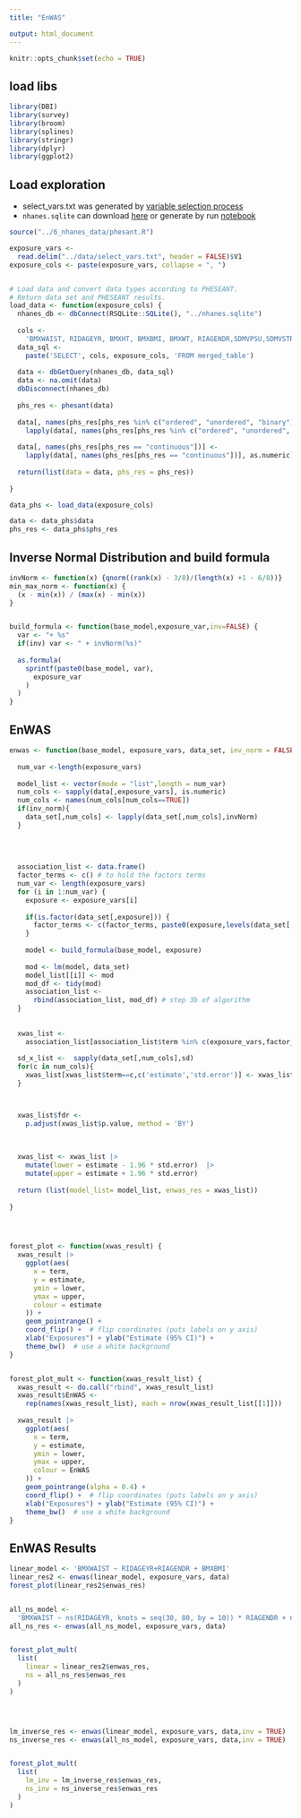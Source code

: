 ```yaml
---
title: "EnWAS"

output: html_document
---
```


```r
knitr::opts_chunk$set(echo = TRUE)
```

## load libs
```r
library(DBI)
library(survey)
library(broom)
library(splines)
library(stringr)
library(dplyr)
library(ggplot2)

```

## Load exploration

- select_vars.txt was generated by [variable selection process](https://ccb-hms.github.io/Imputation/7_enwas/diet_var_selection.html)
- `nhanes.sqlite` can download [here](https://github.com/ccb-hms/Imputation/blob/main/nhanes.sqlite) or generate by run [notebook](https://ccb-hms.github.io/Imputation/6_nhanes_data/nhanes_exploratory.html)

```r
source("../6_nhanes_data/phesant.R")

exposure_vars <-
  read.delim("../data/select_vars.txt", header = FALSE)$V1
exposure_cols <- paste(exposure_vars, collapse = ", ")


# Load data and convert data types according to PHESEANT.
# Return data set and PHESEANT results.
load_data <- function(exposure_cols) {
  nhanes_db <- dbConnect(RSQLite::SQLite(), "../nhanes.sqlite")
  
  cols <-
    'BMXWAIST, RIDAGEYR, BMXHT, BMXBMI, BMXWT, RIAGENDR,SDMVPSU,SDMVSTRA, years,'
  data_sql <-
    paste('SELECT', cols, exposure_cols, 'FROM merged_table')
  
  data <- dbGetQuery(nhanes_db, data_sql)
  data <- na.omit(data)
  dbDisconnect(nhanes_db)
  
  phs_res <- phesant(data)
  
  data[, names(phs_res[phs_res %in% c("ordered", "unordered", "binary")])] <-
    lapply(data[, names(phs_res[phs_res %in% c("ordered", "unordered", "binary")])], as.factor)
  
  data[, names(phs_res[phs_res == "continuous"])] <-
    lapply(data[, names(phs_res[phs_res == "continuous"])], as.numeric)
  
  return(list(data = data, phs_res = phs_res))
  
}

data_phs <- load_data(exposure_cols)

data <- data_phs$data
phs_res <- data_phs$phs_res

```


## Inverse Normal Distribution and build formula

```r
invNorm <- function(x) {qnorm((rank(x) - 3/8)/(length(x) +1 - 6/8))}
min_max_norm <- function(x) {
  (x - min(x)) / (max(x) - min(x))
}


build_formula <- function(base_model,exposure_var,inv=FALSE) {
  var <- "+ %s"
  if(inv) var <- " + invNorm(%s)" 
  
  as.formula(
    sprintf(paste0(base_model, var),
      exposure_var
    )
  )
}


```



## EnWAS

```r


enwas <- function(base_model, exposure_vars, data_set, inv_norm = FALSE) {
  
  num_var <-length(exposure_vars)
  
  model_list <- vector(mode = "list",length = num_var)
  num_cols <- sapply(data[,exposure_vars], is.numeric)
  num_cols <- names(num_cols[num_cols==TRUE])
  if(inv_norm){
    data_set[,num_cols] <- lapply(data_set[,num_cols],invNorm)
  }
  
  
  
  
  association_list <- data.frame() 
  factor_terms <- c() # to hold the factors terms
  num_var <- length(exposure_vars)
  for (i in 1:num_var) {
    exposure <- exposure_vars[i]
    
    if(is.factor(data_set[,exposure])) {
      factor_terms <- c(factor_terms, paste0(exposure,levels(data_set[,exposure])))
    }
      
    model <- build_formula(base_model, exposure)
  
    mod <- lm(model, data_set)
    model_list[[i]] <- mod
    mod_df <- tidy(mod)
    association_list <-
      rbind(association_list, mod_df) # step 3b of algorithm
  }
  
  
  xwas_list <-
    association_list[association_list$term %in% c(exposure_vars,factor_terms),]
  
  sd_x_list <-  sapply(data_set[,num_cols],sd)
  for(c in num_cols){
    xwas_list[xwas_list$term==c,c('estimate','std.error')] <- xwas_list[xwas_list$term==c,c('estimate','std.error')]*sd_x_list[c]
  }



  xwas_list$fdr <-
    p.adjust(xwas_list$p.value, method = 'BY')
  
  
  
  xwas_list <- xwas_list |>
    mutate(lower = estimate - 1.96 * std.error)  |>
    mutate(upper = estimate + 1.96 * std.error)
  
  return (list(model_list= model_list, enwas_res = xwas_list))
  
}




forest_plot <- function(xwas_result) {
  xwas_result |>
    ggplot(aes(
      x = term,
      y = estimate,
      ymin = lower,
      ymax = upper,
      colour = estimate
    )) +
    geom_pointrange() +
    coord_flip() +  # flip coordinates (puts labels on y axis)
    xlab("Exposures") + ylab("Estimate (95% CI)") +
    theme_bw()  # use a white background
}


forest_plot_mult <- function(xwas_result_list) {
  xwas_result <- do.call("rbind", xwas_result_list)
  xwas_result$EnWAS <-
    rep(names(xwas_result_list), each = nrow(xwas_result_list[[1]]))
  
  xwas_result |>
    ggplot(aes(
      x = term,
      y = estimate,
      ymin = lower,
      ymax = upper,
      colour = EnWAS
    )) +
    geom_pointrange(alpha = 0.4) +
    coord_flip() +  # flip coordinates (puts labels on y axis)
    xlab("Exposures") + ylab("Estimate (95% CI)") +
    theme_bw()  # use a white background
}


```


## EnWAS Results

```r

linear_model <- 'BMXWAIST ~ RIDAGEYR+RIAGENDR + BMXBMI'
linear_res2 <- enwas(linear_model, exposure_vars, data)
forest_plot(linear_res2$enwas_res)


all_ns_model <-
  'BMXWAIST ~ ns(RIDAGEYR, knots = seq(30, 80, by = 10)) * RIAGENDR + ns(BMXBMI,knots = seq(30, 80, by = 10))'
all_ns_res <- enwas(all_ns_model, exposure_vars, data)


forest_plot_mult(
  list(
    linear = linear_res2$enwas_res,
    ns = all_ns_res$enwas_res
  )
)




lm_inverse_res <- enwas(linear_model, exposure_vars, data,inv = TRUE)
ns_inverse_res <- enwas(all_ns_model, exposure_vars, data,inv = TRUE)


forest_plot_mult(
  list(
    lm_inv = lm_inverse_res$enwas_res,
    ns_inv = ns_inverse_res$enwas_res
  )
)
  
```
